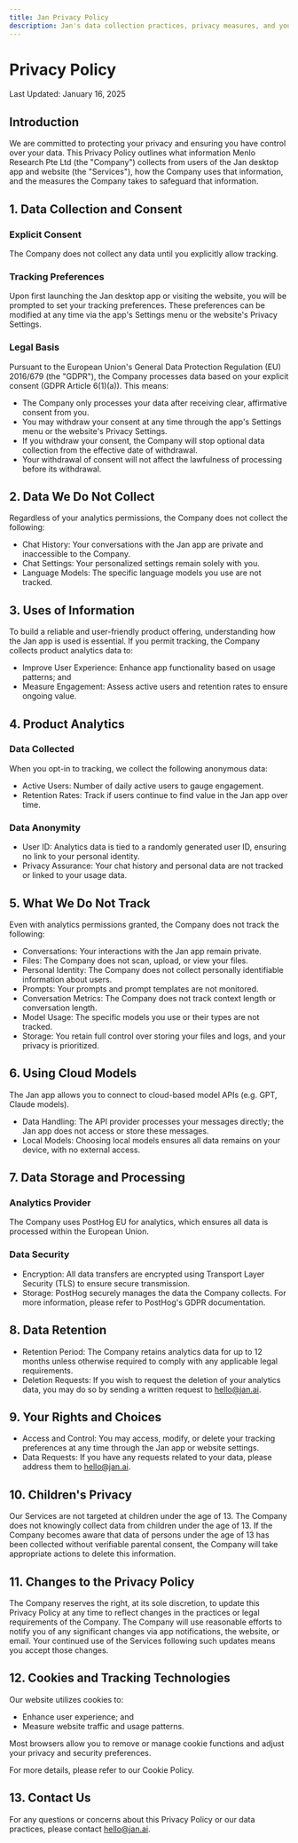 ```yaml
---
title: Jan Privacy Policy
description: Jan's data collection practices, privacy measures, and your rights. Learn how we protect your data and maintain transparency.
---
```


# Privacy Policy

<div className="text-sm text-gray-500 mt-2 mb-8">
  Last Updated: January 16, 2025
</div>

## Introduction

We are committed to protecting your privacy and ensuring you have control over your data. This Privacy Policy outlines what information Menlo Research Pte Ltd (the "Company") collects from users of the Jan desktop app and website (the "Services"), how the Company uses that information, and the measures the Company takes to safeguard that information.

## 1. Data Collection and Consent

### Explicit Consent

The Company does not collect any data until you explicitly allow tracking.

### Tracking Preferences

Upon first launching the Jan desktop app or visiting the website, you will be prompted to set your tracking preferences. These preferences can be modified at any time via the app's Settings menu or the website's Privacy Settings.

### Legal Basis

Pursuant to the European Union's General Data Protection Regulation (EU) 2016/679 (the "GDPR"), the Company processes data based on your explicit consent (GDPR Article 6(1)(a)). This means:

- The Company only processes your data after receiving clear, affirmative consent from you.
- You may withdraw your consent at any time through the app's Settings menu or the website's Privacy Settings.
- If you withdraw your consent, the Company will stop optional data collection from the effective date of withdrawal.
- Your withdrawal of consent will not affect the lawfulness of processing before its withdrawal.

## 2. Data We Do Not Collect

Regardless of your analytics permissions, the Company does not collect the following:

- Chat History: Your conversations with the Jan app are private and inaccessible to the Company.
- Chat Settings: Your personalized settings remain solely with you.
- Language Models: The specific language models you use are not tracked.

## 3. Uses of Information

To build a reliable and user-friendly product offering, understanding how the Jan app is used is essential. If you permit tracking, the Company collects product analytics data to:

- Improve User Experience: Enhance app functionality based on usage patterns; and
- Measure Engagement: Assess active users and retention rates to ensure ongoing value.

## 4. Product Analytics

### Data Collected

When you opt-in to tracking, we collect the following anonymous data:

- Active Users: Number of daily active users to gauge engagement.
- Retention Rates: Track if users continue to find value in the Jan app over time.

### Data Anonymity

- User ID: Analytics data is tied to a randomly generated user ID, ensuring no link to your personal identity.
- Privacy Assurance: Your chat history and personal data are not tracked or linked to your usage data.

## 5. What We Do Not Track

Even with analytics permissions granted, the Company does not track the following:

- Conversations: Your interactions with the Jan app remain private.
- Files: The Company does not scan, upload, or view your files.
- Personal Identity: The Company does not collect personally identifiable information about users.
- Prompts: Your prompts and prompt templates are not monitored.
- Conversation Metrics: The Company does not track context length or conversation length.
- Model Usage: The specific models you use or their types are not tracked.
- Storage: You retain full control over storing your files and logs, and your privacy is prioritized.

## 6. Using Cloud Models

The Jan app allows you to connect to cloud-based model APIs (e.g. GPT, Claude models).

- Data Handling: The API provider processes your messages directly; the Jan app does not access or store these messages.
- Local Models: Choosing local models ensures all data remains on your device, with no external access.

## 7. Data Storage and Processing

### Analytics Provider

The Company uses PostHog EU for analytics, which ensures all data is processed within the European Union.

### Data Security

- Encryption: All data transfers are encrypted using Transport Layer Security (TLS) to ensure secure transmission.
- Storage: PostHog securely manages the data the Company collects. For more information, please refer to PostHog's GDPR documentation.

## 8. Data Retention

- Retention Period: The Company retains analytics data for up to 12 months unless otherwise required to comply with any applicable legal requirements.
- Deletion Requests: If you wish to request the deletion of your analytics data, you may do so by sending a written request to hello@jan.ai.

## 9. Your Rights and Choices

- Access and Control: You may access, modify, or delete your tracking preferences at any time through the Jan app or website settings.
- Data Requests: If you have any requests related to your data, please address them to hello@jan.ai.

## 10. Children's Privacy

Our Services are not targeted at children under the age of 13. The Company does not knowingly collect data from children under the age of 13. If the Company becomes aware that data of persons under the age of 13 has been collected without verifiable parental consent, the Company will take appropriate actions to delete this information.

## 11. Changes to the Privacy Policy

The Company reserves the right, at its sole discretion, to update this Privacy Policy at any time to reflect changes in the practices or legal requirements of the Company. The Company will use reasonable efforts to notify you of any significant changes via app notifications, the website, or email. Your continued use of the Services following such updates means you accept those changes.

## 12. Cookies and Tracking Technologies

Our website utilizes cookies to:

- Enhance user experience; and
- Measure website traffic and usage patterns.

Most browsers allow you to remove or manage cookie functions and adjust your privacy and security preferences.

For more details, please refer to our Cookie Policy.

## 13. Contact Us

For any questions or concerns about this Privacy Policy or our data practices, please contact hello@jan.ai.